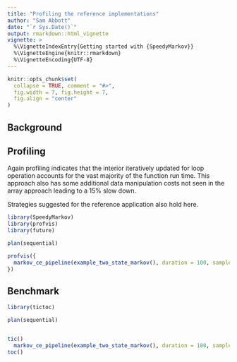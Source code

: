 ```yaml
---
title: "Profiling the reference implementations"
author: "Sam Abbott"
date: "`r Sys.Date()`"
output: rmarkdown::html_vignette
vignette: >
  %\VignetteIndexEntry{Getting started with {SpeedyMarkov}}
  %\VignetteEngine{knitr::rmarkdown}
  %\VignetteEncoding{UTF-8}
---
```


```r
knitr::opts_chunk$set(
  collapse = TRUE, comment = "#>",
  fig.width = 7, fig.height = 7, 
  fig.align = "center"
)
```


## Background



## Profiling

Again profiling indicates that the interior iteratively updated for loop operation accounts for the vast majority of the function run time. This approach also has some additional data manipulation costs not seen in the array approach leading to a 15% slow down. 

Strategies suggested for the reference application also hold here.

```r
library(SpeedyMarkov)
library(profvis)
library(future)

plan(sequential)

profvis({
  markov_ce_pipeline(example_two_state_markov(), duration = 100, samples = 100000)
})
```

## Benchmark

```r
library(tictoc)

plan(sequential)


tic()
  markov_ce_pipeline(example_two_state_markov(), duration = 100, samples = 100000)
toc()
```
